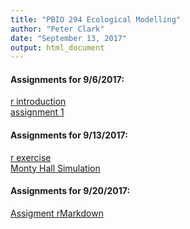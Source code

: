```yaml
---
title: "PBIO 294 Ecological Modelling"
author: "Peter Clark"
date: "September 13, 2017"
output: html_document
---
```


#### Assignments for 9/6/2017:
[r introduction](Ecol_Modelling_Assignment1.R)   
[assignment 1](Ecol_Modelling_Assignment1_Kruschke_chap_2.html)

#### Assignments for 9/13/2017:
[r exercise](PBIO_284_R_exercise_2.html)   
[Monty Hall Simulation](Ecol_Modelling_Monty_Hall.html)

#### Assignments for 9/20/2017:
[Assigment rMarkdown](PBIO_294_9_20_2017_Homework.html)
